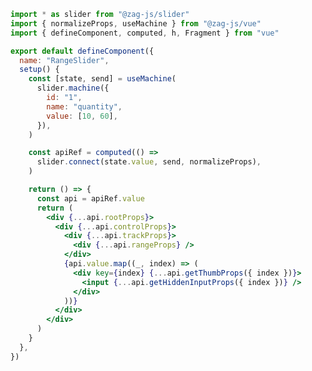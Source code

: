 ```jsx
import * as slider from "@zag-js/slider"
import { normalizeProps, useMachine } from "@zag-js/vue"
import { defineComponent, computed, h, Fragment } from "vue"

export default defineComponent({
  name: "RangeSlider",
  setup() {
    const [state, send] = useMachine(
      slider.machine({
        id: "1",
        name: "quantity",
        value: [10, 60],
      }),
    )

    const apiRef = computed(() =>
      slider.connect(state.value, send, normalizeProps),
    )

    return () => {
      const api = apiRef.value
      return (
        <div {...api.rootProps}>
          <div {...api.controlProps}>
            <div {...api.trackProps}>
              <div {...api.rangeProps} />
            </div>
            {api.value.map((_, index) => (
              <div key={index} {...api.getThumbProps({ index })}>
                <input {...api.getHiddenInputProps({ index })} />
              </div>
            ))}
          </div>
        </div>
      )
    }
  },
})
```
